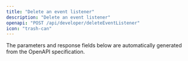 ```yaml
---
title: "Delete an event listener"
description: "Delete an event listener"
openapi: "POST /api/developer/deleteEventListener"
icon: "trash-can"
---
```


<Note>
The parameters and response fields below are automatically generated from the OpenAPI specification.
</Note>
